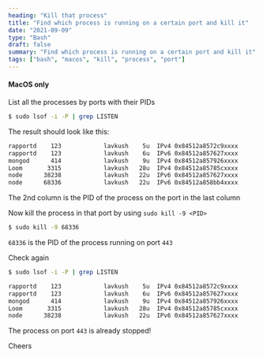 ```yaml
---
heading: "Kill that process"
title: "Find which process is running on a certain port and kill it"
date: "2021-09-09"
type: "Bash"
draft: false
summary: "Find which process is running on a certain port and kill it"
tags: ["bash", "macos", "kill", "process", "port"]
---
```


#### <Twemoji emoji="warning" /> MacOS only

List all the processes by ports with their PIDs

```bash
$ sudo lsof -i -P | grep LISTEN
```

The result should look like this:

```bash
rapportd    123            lavkush    5u  IPv4 0x84512a8572c9xxxx      0t0    TCP *:62003 (LISTEN)
rapportd    123            lavkush    6u  IPv6 0x84512a857627xxxx      0t0    TCP *:62003 (LISTEN)
mongod      414            lavkush    9u  IPv4 0x84512a857926xxxx      0t0    TCP localhost:27017 (LISTEN)
Loom       3315            lavkush   28u  IPv4 0x84512a85785cxxxx      0t0    TCP localhost:11223 (LISTEN)
node      38238            lavkush   22u  IPv6 0x84512a857627xxxx      0t0    TCP *:5000 (LISTEN)
node      68336            lavkush   22u  IPv6 0x84512a858bb4xxxx      0t0    TCP *:443 (LISTEN)
```

The 2nd column is the PID of the process on the port in the last column

Now kill the process in that port by using `sudo kill -9 <PID>`

```bash
$ sudo kill -9 68336
```

`68336` is the PID of the process running on port `443`


Check again

```bash
$ sudo lsof -i -P | grep LISTEN

rapportd    123            lavkush    5u  IPv4 0x84512a8572c9xxxx      0t0    TCP *:62003 (LISTEN)
rapportd    123            lavkush    6u  IPv6 0x84512a857627xxxx      0t0    TCP *:62003 (LISTEN)
mongod      414            lavkush    9u  IPv4 0x84512a857926xxxx      0t0    TCP localhost:27017 (LISTEN)
Loom       3315            lavkush   28u  IPv4 0x84512a85785cxxxx      0t0    TCP localhost:11223 (LISTEN)
node      38238            lavkush   22u  IPv6 0x84512a857627xxxx      0t0    TCP *:5000 (LISTEN)
```

The process on port `443` is already stopped!

Cheers <Twemoji emoji="clinking-beer-mugs" />
